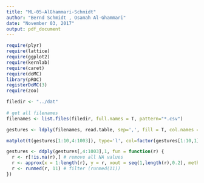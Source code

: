 ```yaml
---
title: "ML-05-AlGhammari-Schmidt"
author: "Bernd Schmidt , Osamah Al-Ghammari"
date: "November 03, 2017"
output: pdf_document
---
```


```r
require(plyr)
require(lattice)
require(ggplot2)
require(kernlab)
require(caret)
require(doMC)
library(pROC)
registerDoMC(3) 
require(zoo)
```

```r
filedir <- "../dat"
  
# get all filenames
filenames <- list.files(filedir, full.names = T, pattern="*.csv")

gestures <- ldply(filenames, read.table, sep=',', fill = T, col.names = c('gesture', 'person', 'sample', paste('acc', 1:1000, sep='')))

```

```r
matplot(t(gestures[1:10,4:1003]), type='l', col=factor(gestures[1:10,1]))
```

```r
gestures <- ddply(gestures[,4:1003],1, fun = function(r) {
  r <- r[!is.na(r),] # remove all NA values
  r <- approx(x = 1:length(r), y = r, xout = seq(1,length(r),0.2), method = 'linear') # interpolate TODO: not working =/
  r <- runmed(r, 11) # filter (runmed(11))
})
```